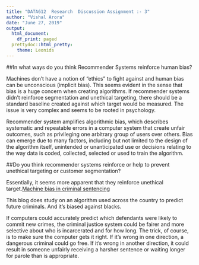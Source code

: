 ---
title: "DATA612  Research  Discussion Assignment :- 3"
author: "Vishal Arora"
date: "June 27, 2019"
output:
  html_document:
    df_print: paged
  prettydoc::html_pretty:
    theme: Leonids
---


##In what ways do you think Recommender Systems reinforce human bias?

Machines don't have a notion of "ethics" to fight against and human bias can be unconscious (implicit bias). This seems evident in the sense that bias is a huge concern when creating algorithms. If recommender systems didn't reinforce segmentation and unethical targeting, there should be a standard baseline created against which target would be measured. The issue is very complex and seems to be rooted in psychology.

Recommender system amplifies algorithmic bias, which describes systematic and repeatable errors in a computer system that create unfair outcomes, such as privileging one arbitrary group of users over others. Bias can emerge due to many factors, including but not limited to the design of the algorithm itself, unintended or unanticipated use or decisions relating to the way data is coded, collected, selected or used to train the algorithm.

 

##Do you think recommender systems reinforce or help to prevent unethical targeting or customer segmentation?

Essentially, it seems more apparent that they reinforce unethical target.[Machine bias in criminal sentencing](https://www.propublica.org/article/machine-bias-risk-assessments-in-criminal-sentencing)

This blog does study on an algorithm used across the country to predict future criminals. And it's biased against blacks.

If computers could accurately predict which defendants were likely to commit new crimes, the criminal justice system could be fairer and more selective about who is incarcerated and for how long. The trick, of course, is to make sure the computer gets it right. If it's wrong in one direction, a dangerous criminal could go free. If it's wrong in another direction, it could result in someone unfairly receiving a harsher sentence or waiting longer for parole than is appropriate. 